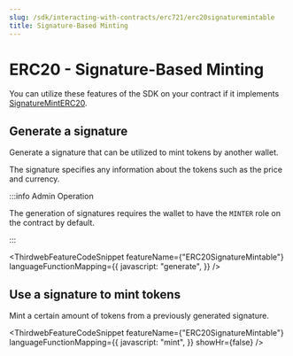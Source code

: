 ```yaml
---
slug: /sdk/interacting-with-contracts/erc721/erc20signaturemintable
title: Signature-Based Minting
---
```



# ERC20 - Signature-Based Minting

You can utilize these features of the SDK on your contract if it implements [SignatureMintERC20](/contractkit/extension-contracts/sigminterc20).

<div className="row" style={{ marginBottom: 24 }}>
  <div className="col col--12" style={{ marginTop: 8 }}>
    <QuickstartCard
      name="Learn how to implement SignatureMintERC20"
      link={"/contractkit/extension-contracts/sigminterc20"}
      image="/assets/icons/general.png"
    />
  </div>
</div>

## Generate a signature

Generate a signature that can be utilized to mint tokens by another wallet.

The signature specifies any information about the tokens such as the price and currency.

:::info Admin Operation

The generation of signatures requires the wallet to have the `MINTER` role on the contract by default.

:::

<ThirdwebFeatureCodeSnippet
  featureName={"ERC20SignatureMintable"}
  languageFunctionMapping={{
    javascript: "generate",
  }}
/>

## Use a signature to mint tokens

Mint a certain amount of tokens from a previously generated signature.

<ThirdwebFeatureCodeSnippet
  featureName={"ERC20SignatureMintable"}
  languageFunctionMapping={{
    javascript: "mint",
  }}
  showHr={false}
/>
